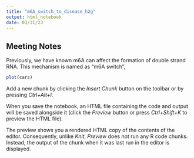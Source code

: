 ```yaml
---
title: "m6A_switch_to_disease_h2g"
output: html_notebook
date: 03/31/23
---
```


## Meeting Notes
Previously, we have known m6A can affect the formation of double strand RNA. This mechanism is named as "m6A switch", 


```r
plot(cars)
```

Add a new chunk by clicking the *Insert Chunk* button on the toolbar or by pressing *Ctrl+Alt+I*.

When you save the notebook, an HTML file containing the code and output will be saved alongside it (click the *Preview* button or press *Ctrl+Shift+K* to preview the HTML file).

The preview shows you a rendered HTML copy of the contents of the editor. Consequently, unlike *Knit*, *Preview* does not run any R code chunks. Instead, the output of the chunk when it was last run in the editor is displayed.
